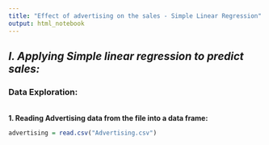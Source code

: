 ```yaml
---
title: "Effect of advertising on the sales - Simple Linear Regression"
output: html_notebook
---
```

## *I. Applying Simple linear regression to predict sales:*

### **Data Exploration:**
<br/>
**1. Reading Advertising data from the file into a data frame:**
```R
advertising = read.csv("Advertising.csv")
```
